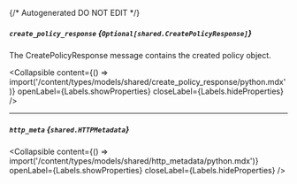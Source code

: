 {/* Autogenerated DO NOT EDIT  */}

##### `create_policy_response` *{`Optional[shared.CreatePolicyResponse]`}*
The CreatePolicyResponse message contains the created policy object.

<Collapsible content={() => import('/content/types/models/shared/create_policy_response/python.mdx')} openLabel={Labels.showProperties} closeLabel={Labels.hideProperties} />


---
##### `http_meta` *{`shared.HTTPMetadata`}*

<Collapsible content={() => import('/content/types/models/shared/http_metadata/python.mdx')} openLabel={Labels.showProperties} closeLabel={Labels.hideProperties} />



